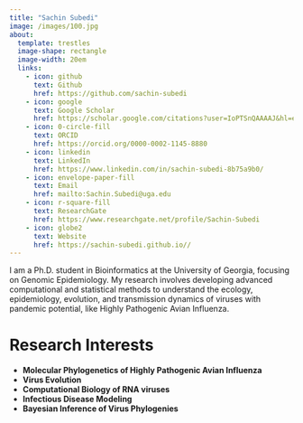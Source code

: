```yaml
---
title: "Sachin Subedi"
image: /images/100.jpg
about: 
  template: trestles
  image-shape: rectangle
  image-width: 20em
  links:
    - icon: github
      text: Github
      href: https://github.com/sachin-subedi
    - icon: google
      text: Google Scholar
      href: https://scholar.google.com/citations?user=IoPTSnQAAAAJ&hl=en
    - icon: 0-circle-fill
      text: ORCID
      href: https://orcid.org/0000-0002-1145-8880
    - icon: linkedin
      text: LinkedIn
      href: https://www.linkedin.com/in/sachin-subedi-8b75a9b0/
    - icon: envelope-paper-fill
      text: Email
      href: mailto:Sachin.Subedi@uga.edu
    - icon: r-square-fill
      text: ResearchGate
      href: https://www.researchgate.net/profile/Sachin-Subedi
    - icon: globe2
      text: Website
      href: https://sachin-subedi.github.io//
---
```


I am a  Ph.D. student in Bioinformatics at the University of Georgia, focusing on Genomic Epidemiology. My research involves developing advanced computational and statistical methods to understand the ecology, epidemiology, evolution, and transmission dynamics of viruses with pandemic potential, like Highly Pathogenic Avian Influenza.

# Research Interests

- **Molecular Phylogenetics of Highly Pathogenic Avian Influenza**
- **Virus Evolution**
- **Computational Biology of RNA viruses**
- **Infectious Disease Modeling**
- **Bayesian Inference of Virus Phylogenies**


